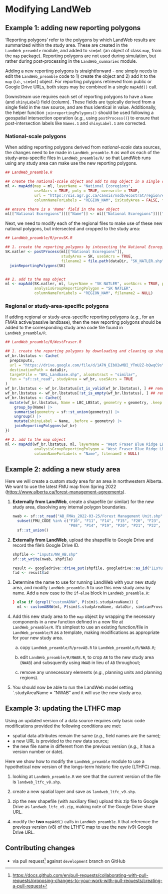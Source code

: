 # Modifying LandWeb

## Example 1: adding new reporting polygons

'Reporting polygons' refer to the polygons by which LandWeb results are summarized within the study area.
These are created in the `LandWeb_preamble` module, and added to `sim$ml` (an object of class `map`, from the `map` package).
Reporting polygons are not used during simulation, but rather during post-processing in the `LandWeb_summaries` module.

Adding a new reporting polygons is straightforward - one simply needs to edit the `LandWeb_preamble` code to 1) create the object and 2) add it to the `map` (*i.e.*, `sim$ml`) object.
For reporting polygons retrieved from public or Google Drive URLs, both steps may be combined in a single `mapAdd()` call.

:::{.rmdimportant}
Downstream use requires each set of reporting polygons to have a `Name` (and `shinyLabel`) field (column).
These fields are typically derived from a single field in the raw source, and are thus identical in value.
Additionally, the helper function `joinreportingPolygons()` should be used following a geospatial intersection operation (*e.g.*, using `postProcess()`) to ensure that post-intersection labels like `Names.1` and `shinyLabel.1` are corrected.
:::

### National-scale polygons

When adding reporting polygons derived from *national-scale* data sources, the changes need to be made in `LandWeb_preamble.R` *as well as* each of the study-area-specific files in `LandWeb_preamble/R/` so that LandWeb runs using any study area can make use the new reporting polygons.

```r
## LandWeb_preamble.R

## create the national-scale object and add to map object in a single call
ml <- mapAdd(map = ml, layerName = "National Ecoregions",
             useSAcrs = TRUE, poly = TRUE, overwrite = TRUE,
             url = "https://sis.agr.gc.ca/cansis/nsdb/ecostrat/region/ecoregion_shp.zip",
             columnNameForLabels = "REGION_NAM", isStudyArea = FALSE, filename2 = NULL)

## ensure there is a 'Name' field in the new object
ml[["National Ecoregions"]][["Name"]] <- ml[["National Ecoregions"]][["REGION_NAM"]]
```

Next, we need to modify each of the regional files to make use of these new national polygons, but intersected and cropped to the study area:

```r
## LandWeb_preamble/R/provSK.R

## 1. create the reporting polygons by intesecting the National Ecoregions with SK admin boundary
SK.natler <- postProcess(ml[["National Ecoregions"]],
                         studyArea = SK, useSAcrs = TRUE,
                         filename2 = file.path(dataDir, "SK_NATLER.shp")) |>
  joinReportingPolygons(SK)


## 2. add to the map object
ml <- mapAdd(SK.natler, ml, layerName = "SK NATLER", useSAcrs = TRUE, poly = TRUE,
             analysisGroupReportingPolygon = "SK NATLER",
             columnNameForLabels = "REGION_NAM", filename2 = NULL)
```

### Regional or study-area-specific polygons

If adding regional or study-area-specific reporting polygons (*e.g.*, for an FMA's active/passive landbase), then the new reporting polygons should be added to the corresponding study area code file found in `LandWeb_preamble/R`.

```r
## LandWeb_preamble/R/WestFraser.R

## 1. create the reporting polygons by downloading and cleaning up shapefile
wf_br.lbstatus <- Cache(
  prepInputs,
  url = "https://drive.google.com/file/d/1A7N_EIbO2wMBI_YTmU2Z-bQwqC9sY_EC/",
  destinationPath = dataDir,
  targetFile = "BRL_Landbase.shp", alsoExtract = "similar",
  fun = "sf::st_read", studyArea = wf_br, useSAcrs = TRUE
)
wf_br.lbstatus <- wf_br.lbstatus[st_is_valid(wf_br.lbstatus), ] ## remove invalid geometries
wf_br.lbstatus <- wf_br.lbstatus[!st_is_empty(wf_br.lbstatus), ] ## remove empty polygons
wf_br.lbstatus <- Cache({
  mutate(wf_br.lbstatus, Name = LBC_LBStat, geometry = geometry, .keep = "used") |>
    group_by(Name) |>
    summarise(geometry = sf::st_union(geometry)) |>
    ungroup() |>
    mutate(shinyLabel = Name, .before = geometry) |>
    joinReportingPolygons(wf_br)
})

## 2. add to the map object
ml <- mapAdd(wf_br.lbstatus, ml, layerName = "West Fraser Blue Ridge LBstatus", useSAcrs = TRUE, poly = TRUE,
             analysisGroupReportingPolygon = "West Fraser Blue Ridge LBstatus",
             columnNameForLabels = "Name", filename2 = NULL)
```

## Example 2: adding a new study area

Here we will create a custom study area for an area in northwestern Alberta.
We want to use the latest FMU map from Spring 2022 (<https://www.alberta.ca/forest-management-agreements>).

1. **Externally from LandWeb**, create a shapefile (or similar) for the new study area, dissolving any internal polygon boundaries.

    ```r
    nwab <- sf::st_read("AB_FMAs_2022-03-25/Forest Management Unit.shp") |> 
      subset(FMU_CODE %in% c("F10", "F11", "F14", "F15", "F20", "F23", "F26", "F51", "M01",
                             "P08", "P14", "P19", "P20", "P21", "P22", "P52", "P55", "S10", "S11", "S14")) |> 
      sf::st_union()
    ```

2. **Externally from LandWeb**, upload the shapefile to Google Drive and record the file's Google Drive ID.

    ```r
    shpfile <- "inputs/NW_AB.shp"
    sf::st_write(nwab, shpfile)
    
    result <- googledrive::drive_put(shpfile, googledrive::as_id("1LsYuuYICkcpElAkEABFM5zJXf5tTyMLG"))
    fid <- result$id
    ```

3. Determine the name to use for running LandWeb with your new study area, and modify `LandWeb_preamble.R` to use this new study area by name.
    Add a new case to the `if`-`else` block in `LandWeb_preamble.R`:
   
   ```r
   } else if (grepl("customABNW", P(sim)$.studyAreaName)) {
     ml <- customABNW(ml, P(sim)$.studyAreaName, dataDir, sim$canProvs, P(sim)$bufferDist, asStudyArea = TRUE)
   ```

4. Add this new study area to the `map` object by wrapping the necessary components in a new function defined in a new file at `LandWeb_preamble/R`.
    It's simplest to use an existing function/file in `LandWeb_preamble/R` as a template, making modifications as appropriate for your new study area.
   
    a. copy `LandWeb_preamble/R/provAB.R` to `LandWeb_preamble/R/NWAB.R`;
    
    b. edit `LandWeb_preamble/R/NWAB.R`, to crop `AB` to the new study area (`NWAB`) and subsquently using `NWAB` in lieu of `AB` throughout;
    
    c. remove any unnecessary elements (*e.g.*, planning units and planning regions).
    
5. You should now be able to run the LandWeb model setting `.studyAreaName = "NWAB" and it will use the new study area.

## Example 3: updating the LTHFC map

Using an updated version of a data source requires only basic code modifications provided the following conditions are met:

- spatial data attributes remain the same (*e.g.*, field names are the same);
- a new URL is provided to the new data source;
- the new file name in different from the previous version (*e.g.*, it has a version number or date).

Here we show how to modify the `LandWeb_preamble` module to use a hypothetical new version of the longs-term historic fire cycle (LTHFC) map.

1. looking at `LandWeb_preamble.R` we see that the current version of the file is `landweb_ltfc_v8.shp`.

2. create a new spatial layer and save as `landweb_ltfc_v9.shp`.

3. zip the new shapefile (with auxiliary files) upload this zip file to Google Drive as `landweb_ltfc_v9.zip`, making note of the Google Drive share URL.

4. modify the **two** `mapAdd()` calls in `LandWeb_preamble.R` that reference the previous version (v8) of the LTHFC map to use the new (v9) Google Drive URL.

## Contributing changes

- via pull request[^PR] against `development` branch on GitHub

[^PR]: <https://docs.github.com/en/pull-requests/collaborating-with-pull-requests/proposing-changes-to-your-work-with-pull-requests/creating-a-pull-request>
